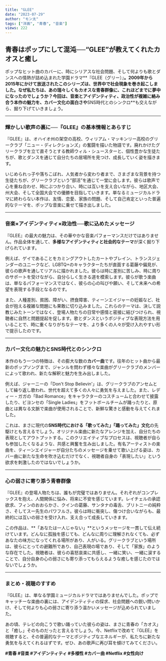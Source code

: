 ```yaml
---
title: "GLEE"
date: "2023-07-29"
author: "モン太"
tags: ["洋画", "青春", "音楽"]
views: 222
---
```


## 青春はポップにして混沌──“GLEE”が教えてくれたカオスと癒し

ポップなヒット曲のカバーに、時にシリアスな社会問題、そして何よりも歌とダンスへの情熱が詰め込まれた学園ドラマ**『GLEE（グリー）』**。2009年から2015年にかけて放送されたこのシリーズは、世界中で社会現象を巻き起こしました。なぜ私たちは、あの瑞々しくもカオスな青春群像に、これほどまでに夢中になったのでしょうか？今回は、音楽とアイデンティティ、政治性が複雑に絡み合う本作の魅力を、カバー文化の面白さや**SNS時代とのシンクロ**も交えながら、掘り下げていきましょう。

---

### 輝かしい歌声の裏に──『GLEE』の基本情報とあらすじ

『GLEE』は、オハイオ州の架空の高校、ウィリアム・マッキンリー高校のグリークラブ「ニュー・ディレクションズ」の奮闘を描いた物語です。廃れかけたグリークラブを立て直そうとする教師ウィル・シュースターと、個性豊かな生徒たちが、歌とダンスを通じて自分たちの居場所を見つけ、成長していく姿を描きます。

いじめられっ子や落ちこぼれ、人気者から変わり者まで、さまざまな背景を持つ生徒たちが、グリークラブという“部活”を通じて一堂に会します。彼らは歌声で心を重ね合わせ、時にぶつかり合い、時には互いを支え合いながら、地区大会、州大会、そして全国大会での優勝を目指していきます。単なるミュージカルドラマに終わらない本作は、友情、恋愛、家族の問題、そして自己肯定といった普遍的なテーマを、ポップな音楽に乗せて描き出しました。

---

### 音楽×アイデンティティ×政治性──歌に込めたメッセージ

『GLEE』の最大の魅力は、その華やかな音楽パフォーマンスだけではありません。作品全体を通して、**多様なアイデンティティと社会的なテーマ**が深く掘り下げられています。

例えば、ゲイであることをカミングアウトしたカートやブレイン、トランスジェンダーのユニークなど、LGBTQ+のキャラクターたちが直面する葛藤や偏見が、彼らの歌声を通してリアルに描かれました。彼らは時に差別に苦しみ、時に周りのサポートを受けながら、自分らしく生きる道を模索します。彼らが歌う楽曲は、単なるパフォーマンスではなく、彼らの心の叫びや願い、そして未来への希望を表現する手段となるのです。

また、人種差別、貧困、障がい、摂食障害、ティーンエイジャーの妊娠など、社会が抱える複雑な問題にも果敢に切り込みました。これらのテーマは、決して説教じみたトーンではなく、登場人物たちの日常や感情と密接に結びつけられ、視聴者に自然と問題提起を促します。歌とダンスというポジティブな表現方法を用いることで、時に重くなりがちなテーマを、より多くの人々が受け入れやすい形で提示したのです。

---

### カバー文化の魅力とSNS時代とのシンクロ

本作のもう一つの特徴は、その膨大な数の**カバー曲**です。往年のヒット曲から最新のポップソングまで、ジャンルを問わず様々な楽曲がグリークラブのメンバーによって歌われ、新たな解釈と魅力を生み出しました。

例えば、ジャーニーの「Don't Stop Believin'」は、グリークラブのアンセムとして繰り返し歌われ、世代を超えて多くの人々に勇気を与えました。また、レディー・ガガの「Bad Romance」をキャラクターのコスチュームと合わせて披露したり、ビヨンセの「Single Ladies」をフットボールチームが踊ったりと、原曲とは異なる文脈で楽曲が使用されることで、新鮮な驚きと感動を与えてくれました。

これは、まさに現代の**SNS時代における「歌ってみた」「踊ってみた」文化**の先駆けとも言えるでしょう。オリジナル楽曲に新たなアレンジを加え、自分たちの表現としてアウトプットする。このクリエイティブなプロセスは、視聴者が自らも参加したくなるような、共感と興奮を生み出しました。有名アーティストの楽曲を、ティーンエイジャーが自分たちのメッセージを乗せて歌い上げる姿は、カバー曲に新たな生命を吹き込むだけでなく、視聴者自身の「表現したい」という欲求を刺激したのではないでしょうか。

---

### 心の弱さに寄り添う青春群像

『GLEE』の登場人物たちは、誰もが完璧ではありません。それぞれがコンプレックスを抱え、人間関係に悩み、将来に不安を感じています。レイチェルの承認欲求、フィンのおおらかさ、クインの葛藤、サンタナの毒舌、ブリトニーの純粋さ、そしてスー先生のパワフルさ。彼らは時に衝突し、傷つけ合いながらも、最終的には互いの弱さを受け入れ、支え合って成長していきます。

この作品は、**「あなたは一人じゃない」**というメッセージを一貫して伝え続けています。どんなに孤独を感じても、どんなに周りに理解されなくても、必ずあなたの味方になってくれる場所があり、人がいる。グリークラブという場所は、彼らにとっての避難所であり、自己表現の場であり、そして「家族」のような存在でした。視聴者は、彼らの喜怒哀楽に共感し、一緒に笑い、一緒に涙することで、自分自身の心の弱さにも寄り添ってもらえるような癒しを感じたのではないでしょうか。

---

### まとめ・視聴のすすめ

『GLEE』は、単なる学園ミュージカルドラマではありませんでした。ポップでキャッチーな楽曲の裏には、アイデンティティの探求、社会問題への鋭い問いかけ、そして何よりも心の弱さに寄り添う温かいメッセージが込められていました。

あの頃、テレビの向こうで歌い踊っていた彼らの姿は、まさに青春の「カオス」と「癒し」そのものだったと言えるでしょう。今、Netflixで改めて『GLEE』を視聴すると、その普遍的なテーマとポジティブなエネルギーが、私たちに新たな勇気を与えてくれるはずです。ぜひ、あの歌声に再び耳を傾けてみてください。

**#青春 #音楽 #アイデンティティ #多様性 #カバー曲 #Netflix #女性向け**